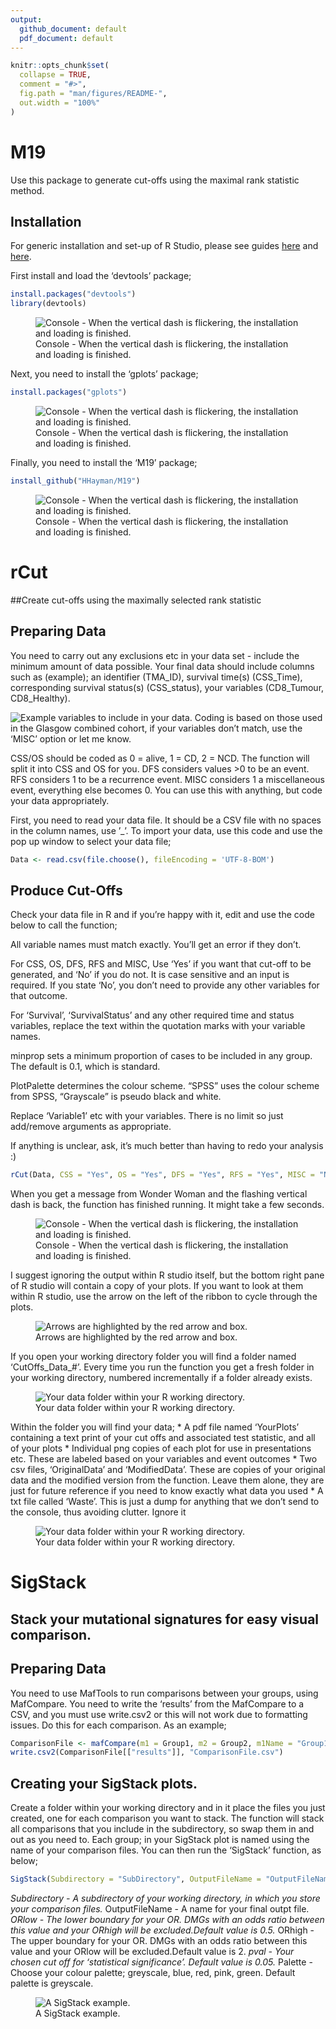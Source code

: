 ```yaml
---
output:
  github_document: default
  pdf_document: default
---
```


<!-- README.md is generated from README.Rmd. Please edit that file -->

```r
knitr::opts_chunk$set(
  collapse = TRUE,
  comment = "#>",
  fig.path = "man/figures/README-",
  out.width = "100%"
)
```

# M19

<!-- badges: start -->
<!-- badges: end -->

Use this package to generate cut-offs using the maximal rank statistic method.

## Installation

For generic installation and set-up of R Studio, please see guides [here](https://rstudio-education.github.io/hopr/starting.html) and [here](http://www.sthda.com/english/wiki/running-rstudio-and-setting-up-your-working-directory-easy-r-programming).

First install and load the 'devtools' package;

``` r
install.packages("devtools")
library(devtools)
```

![Console - When the vertical dash is flickering, the installation and loading is finished.](images/Devtools_Install.png)

Next, you need to install the 'gplots' package;

``` r
install.packages("gplots")
```

![Console - When the vertical dash is flickering, the installation and loading is finished.](images/gplots_install.png)



Finally, you need to install the 'M19' package;

``` r
install_github("HHayman/M19")
```
![Console - When the vertical dash is flickering, the installation and loading is finished.](images/M19_Install.png)



# rCut 
##Create cut-offs using the maximally selected rank statistic


## Preparing Data

You need to carry out any exclusions etc in your data set - include the minimum amount of data possible. Your final data should include columns such as (example); an identifier (TMA_ID), survival time(s) (CSS_Time), corresponding survival status(s) (CSS_status), your variables (CD8_Tumour, CD8_Healthy). 

![Example variables to include in your data.](images/Data_Example.png)
Coding is based on those used in the Glasgow combined cohort, if your variables don't match, use the 'MISC' option or let me know.

CSS/OS should be coded as 0 = alive, 1 = CD, 2 = NCD. The function will split it into CSS and OS for you.
DFS considers values >0 to be an event.
RFS considers 1 to be a recurrence event.
MISC considers 1 a miscellaneous event, everything else becomes 0. You can use this with anything, but code your data appropriately.


First, you need to read your data file. It should be a CSV file with no spaces in the column names, use '_'. To import your data, use this code and use the pop up window to select your data file;

``` r
Data <- read.csv(file.choose(), fileEncoding = 'UTF-8-BOM')
```


## Produce Cut-Offs

Check your data file in R and if you're happy with it, edit and use the code below to call the function;

All variable names must match exactly. You'll get an error if they don't.

For CSS, OS, DFS, RFS and MISC, Use 'Yes' if you want that cut-off to be generated, and 'No' if you do not. It is case sensitive and an input is required. If you state 'No', you don't need to provide any other variables for that outcome.

For 'Survival', 'SurvivalStatus' and any other required time and status variables, replace the text within the quotation marks with your variable names. 

minprop sets a minimum proportion of cases to be included in any group. The default is 0.1, which is standard. 

PlotPalette determines the colour scheme. "SPSS" uses the colour scheme from SPSS, "Grayscale" is pseudo black and white.

Replace 'Variable1' etc with your variables. There is no limit so just add/remove arguments as appropriate.

If anything is unclear, ask, it's much better than having to redo your analysis :)

``` r 
rCut(Data, CSS = "Yes", OS = "Yes", DFS = "Yes", RFS = "Yes", MISC = "No", minprop = 0.1, PlotPalette = "SPSS", ID = "TMA_ID", Survival = "CSS_2017", SurvivalStatus = "a0cd1ncd2_2017", DiseaseFree = "DFSmonths", DiseaseFreeStatus = "DFS", Recurrence="DFSmonths", RecurrenceStatus="FOR", Variables = c("Variable1", "Variable2", "Variable3"))
```

When you get a message from Wonder Woman and the flashing vertical dash is back, the function has finished running. It might take a few seconds.

![Console - When the vertical dash is flickering, the installation and loading is finished.](images/Function_Finished.png)

I suggest ignoring the output within R studio itself, but the bottom right pane of R studio will contain a copy of your plots. If you want to look at them within R studio, use the arrow on the left of the ribbon to cycle through the plots.

![Arrows are highlighted by the red arrow and box.](images/Plot_Cycle.png)


If you open your working directory folder you will find a folder named 'CutOffs_Data_#'. Every time you run the function you get a fresh folder in your working directory, numbered incrementally if a folder already exists.

![Your data folder within your R working directory.](images/Data_Folder.png)


Within the folder you will find your data;
* A pdf file named 'YourPlots' containing a text print of your cut offs and associated test statistic, and all of your plots
* Individual png copies of each plot for use in presentations etc. These are labeled based on your variables and event outcomes
* Two csv files, 'OriginalData' and 'ModifiedData'. These are copies of your original data and the modified version from the function. Leave them alone, they are just for future reference if you need to know exactly what data you used
* A txt file called 'Waste'. This is just a dump for anything that we don't send to the console, thus avoiding clutter. Ignore it



![Your data folder within your R working directory.](images/Data_Folder_Contents.png)


# SigStack
## Stack your mutational signatures for easy visual comparison.


## Preparing Data

You need to use MafTools to run comparisons between your groups, using MafCompare. You need to write the 'results' from the MafCompare to a CSV, and you must use write.csv2 or this will not work due to formatting issues. Do this for each comparison. As an example;

``` r
ComparisonFile <- mafCompare(m1 = Group1, m2 = Group2, m1Name = "Group1", m2Name = "Group2", minMut = 5)
write.csv2(ComparisonFile[["results"]], "ComparisonFile.csv")
``` 



## Creating your SigStack plots.

Create a folder within your working directory and in it place the files you just created, one for each comparison you want to stack. The function will stack all comparisons that you include in the subdirectory, so swap them in and out as you need to. Each group; in your SigStack plot is named using the name of your comparison files. You can then run the 'SigStack' function, as below;

``` r
SigStack(Subdirectory = "SubDirectory", OutputFileName = "OutputFileName", ORlow = "0.5", ORhigh = "2", pval = "0.1", Palette = "Greyscale")
``` 

*Subdirectory - A subdirectory of your working directory, in which you store your comparison files.
*OutputFileName - A name for your final outpt file.
*ORlow - The lower boundary for your OR. DMGs with an odds ratio between this value and your ORhigh will be excluded.Default value is 0.5.
*ORhigh - The upper boundary for your OR. DMGs with an odds ratio between this value and your ORlow will be excluded.Default value is 2.
*pval - Your chosen cut off for 'statistical significance'. Default value is 0.05.
*Palette - Choose your colour palette; greyscale, blue, red, pink, green. Default palette is greyscale.



![A SigStack example.](https://github.com/HHayman/M19/blob/main/images/SigStack_Example.TIFF)









